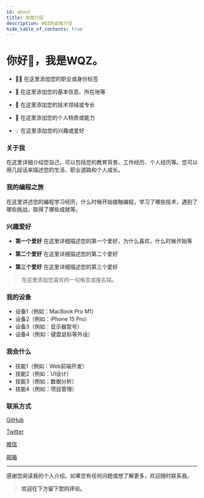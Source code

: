```yaml
---
id: about
title: 自我介绍
description: WQZ的自我介绍
hide_table_of_contents: true
---
```




# 你好👋，我是WQZ。

- <p className="inline-flex gap-1">👨‍💻 在这里添加您的职业或身份标签</p>

- 🧑 在这里添加您的基本信息、所在地等

- 🐛 在这里添加您的技术领域或专长

- 🤯 在这里添加您的个人特质或能力

- 💡 在这里添加您的兴趣或爱好

### 关于我

在这里详细介绍您自己，可以包括您的教育背景、工作经历、个人经历等。您可以用几段话来描述您的生活、职业道路和个人成长。

### 我的编程之旅

在这里讲述您的编程学习经历，什么时候开始接触编程，学习了哪些技术，遇到了哪些挑战，取得了哪些成就等。

### 兴趣爱好

- **第一个爱好** 在这里详细描述您的第一个爱好，为什么喜欢，什么时候开始等

- **第二个爱好** 在这里详细描述您的第二个爱好

- **第三个爱好** 在这里详细描述您的第三个爱好

> 在这里添加您喜欢的一句格言或座右铭。

### 我的设备

- 设备1（例如：MacBook Pro M1）
- 设备2（例如：iPhone 15 Pro）
- 设备3（例如：显示器型号）
- 设备4（例如：键盘鼠标等外设）

### 我会什么

- 技能1（例如：Web前端开发）
- 技能2（例如：UI设计）
- 技能3（例如：数据分析）
- 技能4（例如：项目管理）

### 联系方式

<p style={{ display: 'flex', 'align-items': 'center', gap: '0.5rem' }}>
  <Icon icon="ri:github-line" width="20" heigth="20" />
  <a href={social.github.href} target="_blank">GitHub</a>
</p>

<p style={{ display: 'flex', 'align-items': 'center', gap: '0.5rem' }}>
  <Icon icon="ri:twitter-x-line" width="20" heigth="20" />
  <a href={social.x.href} target="_blank">Twitter</a>
</p>

<p style={{ display: 'flex', 'align-items': 'center', gap: '0.5rem' }}>
  <Icon icon="ri:wechat-2-line" width="20" heigth="20" />
  <a href={social.wx.href} target="_blank">微信</a>
</p>

<p style={{ display: 'flex', 'align-items': 'center', gap: '0.5rem' }}>
  <Icon icon="ri:mail-open-line" width="20" heigth="20" />
  <a href={social.email.href} target="_blank">邮箱</a>
</p>

---

感谢您阅读我的个人介绍。如果您有任何问题或想了解更多，欢迎随时联系我。

> **欢迎在下方留下您的评论。**

<Comment />
